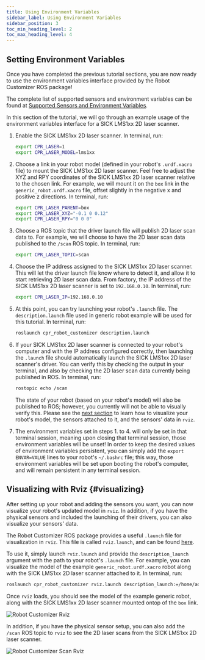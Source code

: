 ```yaml
---
title: Using Environment Variables
sidebar_label: Using Environment Variables
sidebar_position: 3
toc_min_heading_level: 2
toc_max_heading_level: 4
---
```


## Setting Environment Variables

Once you have completed the previous tutorial sections, you are now
ready to use the environment variables interface provided by the Robot
Customizer ROS package!

The complete list of supported sensors and environment variables can be
found at [Supported Sensors and Environment Variables](./overview#supported-sensor-envars).

In this section of the tutorial, we will go through an example usage of
the environment variables interface for a SICK LMS1xx 2D laser scanner.

1.  Enable the SICK LMS1xx 2D laser scanner. In terminal, run:

    ```bash
    export CPR_LASER=1
    export CPR_LASER_MODEL=lms1xx
    ```

2.  Choose a link in your robot model (defined in your robot's
    `.urdf.xacro` file) to mount the SICK LMS1xx 2D laser scanner. Feel
    free to adjust the XYZ and RPY coordinates of the SICK LMS1xx 2D
    laser scanner relative to the chosen link. For example, we will
    mount it on the `box` link in the `generic_robot.urdf.xacro` file,
    offset slightly in the negative x and positive z directions. In
    terminal, run:

    ```bash
    export CPR_LASER_PARENT=box
    export CPR_LASER_XYZ="-0.1 0 0.12"
    export CPR_LASER_RPY="0 0 0"
    ```

3.  Choose a ROS topic that the driver launch file will publish 2D laser
    scan data to. For example, we will choose to have the 2D laser scan
    data published to the `/scan` ROS topic. In terminal, run:

    ```bash
    export CPR_LASER_TOPIC=scan
    ```

4.  Choose the IP address assigned to the SICK LMS1xx 2D laser scanner.
    This will let the driver launch file know where to detect it, and
    allow it to start retrieving 2D laser scan data. From factory, the
    IP address of the SICK LMS1xx 2D laser scanner is set to
    `192.168.0.10`. In terminal, run:

    ```bash
    export CPR_LASER_IP=192.168.0.10
    ```

5.  At this point, you can try launching your robot's `.launch` file.
    The `description.launch` file used in generic robot example will be
    used for this tutorial. In terminal, run:

    ```bash
    roslaunch cpr_robot_customizer description.launch
    ```

6.  If your SICK LMS1xx 2D laser scanner is connected to your robot's
    computer and with the IP address configured correctly, then
    launching the `.launch` file should automatically launch the SICK
    LMS1xx 2D laser scanner's driver. You can verify this by checking
    the output in your terminal, and also by checking the 2D laser scan
    data currently being published in ROS. In terminal, run:

    ```bash
    rostopic echo /scan
    ```

    The state of your robot (based on your robot's model) will also be
    published to ROS; however, you currently will not be able to visually
    verify this. Please see the [next section](#visualizing) to learn how
    to visualize your robot's model, the sensors attached to it, and the
    sensors' data in `rviz`.

7.  The environment variables set in steps 1. to 4. will only be set in
    that terminal session, meaning upon closing that terminal session,
    those environment variables will be unset! In order to keep the
    desired values of environment variables persistent, you can simply
    add the `export ENVAR=VALUE` lines to your robot's `~/.bashrc`
    file; this way, those environment variables will be set upon booting
    the robot's computer, and will remain persistent in any terminal
    session.

## Visualizing with Rviz {#visualizing}

After setting up your robot and adding the sensors you want, you can now
visualize your robot's updated model in `rviz`. In addition, if you
have the physical sensors and included the launching of their drivers,
you can also visualize your sensors' data.

The Robot Customizer ROS package provides a useful `.launch` file for
visualization in `rviz`. This file is called `rviz.launch`, and can be
found
[here](https://github.com/clearpathrobotics/cpr_robot_customizer/blob/noetic-devel/launch/rviz.launch).

To use it, simply launch `rviz.launch` and provide the
`description_launch` argument with the path to your robot's `.launch`
file. For example, you can visualize the model of the example
`generic_robot.urdf.xacro` robot along with the SICK LMS1xx 2D laser
scanner attached to it. In terminal, run:

```bash
roslaunch cpr_robot_customizer rviz.launch description_launch:=/home/administrator/catkin_ws/src/cpr_robot_customizer/example/description.launch
```

Once `rviz` loads, you should see the model of the example generic
robot, along with the SICK LMS1xx 2D laser scanner mounted ontop of the
`box` link.

![Robot Customizer Rviz](/img/software_images/ros/tutorials/robot_customizer/rviz.png)

In addition, if you have the physical sensor setup, you can also add the
`/scan` ROS topic to `rviz` to see the 2D laser scans from the SICK
LMS1xx 2D laser scanner.

![Robot Customizer Scan Rviz](/img/software_images/ros/tutorials/robot_customizer/rviz_scan.png)
